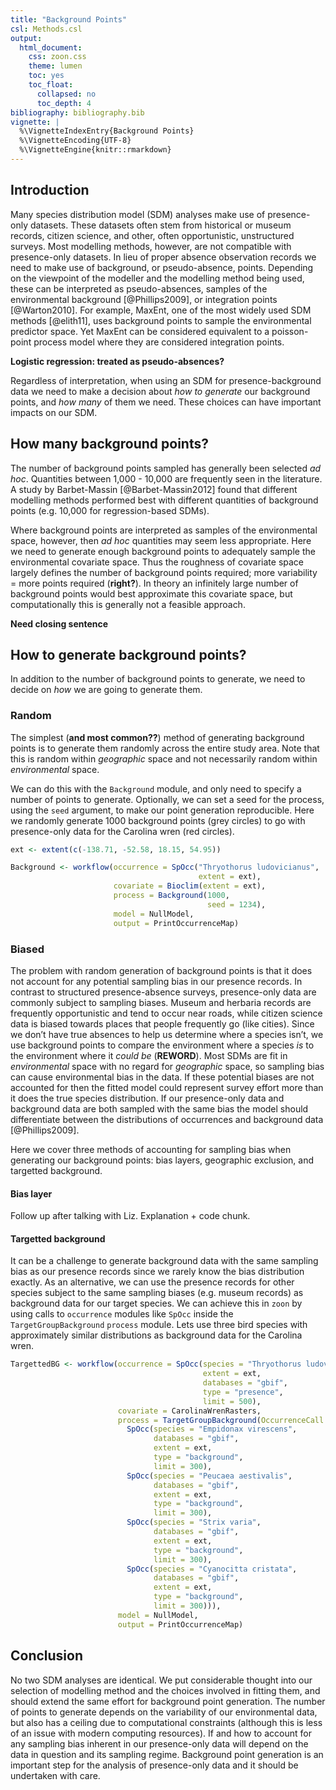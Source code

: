 ```yaml
---
title: "Background Points"
csl: Methods.csl
output:
  html_document:
    css: zoon.css
    theme: lumen
    toc: yes
    toc_float:
      collapsed: no
      toc_depth: 4
bibliography: bibliography.bib
vignette: |
  %\VignetteIndexEntry{Background Points}
  %\VignetteEncoding{UTF-8}
  %\VignetteEngine{knitr::rmarkdown}
---
```


## Introduction

Many species distribution model (SDM) analyses make use of presence-only datasets. These datasets often stem from historical or museum records, citizen science, and other, often opportunistic, unstructured surveys. Most modelling methods, however, are not compatible with presence-only datasets. In lieu of proper absence observation records we need to make use of background, or pseudo-absence, points. Depending on the viewpoint of the modeller and the modelling method being used, these can be interpreted as pseudo-absences, samples of the environmental background [@Phillips2009], or integration points [@Warton2010]. For example, MaxEnt, one of the most widely used SDM methods [@elith11], uses background points to sample the environmental predictor space. Yet MaxEnt can be considered equivalent to a poisson-point process model where they are considered integration points.

**Logistic regression: treated as pseudo-absences?**

Regardless of interpretation, when using an SDM for presence-background data we need to make a decision about *how to generate* our background points, and *how many* of them we need. These choices can have important impacts on our SDM.

## How many background points?

The number of background points sampled has generally been selected *ad hoc*. Quantities between 1,000 - 10,000 are frequently seen in the literature. A study by Barbet-Massin [@Barbet-Massin2012] found that different modelling methods performed best with different quantities of background points (e.g. 10,000 for regression-based SDMs).

Where background points are interpreted as samples of the environmental space, however, then *ad hoc* quantities may seem less appropriate. Here we need to generate enough background points to adequately sample the environmental covariate space. Thus the roughness of covariate space largely defines the number of background points required; more variability = more points required (**right?**). In theory an infinitely large number of background points would best approximate this covariate space, but computationally this is generally not a feasible approach.

**Need closing sentence**

## How to generate background points?

In addition to the number of background points to generate, we need to decide on *how* we are going to generate them. 

### Random

The simplest (**and most common??**) method of generating background points is to generate them randomly across the entire study area. Note that this is random within *geographic* space and not necessarily random within *environmental* space. 

We can do this with the `Background` module, and only need to specify a number of points to generate. Optionally, we can set a seed for the process, using the `seed` argument, to make our point generation reproducible. Here we randomly generate 1000 background points (grey circles) to go with presence-only data for the Carolina wren (red circles).

```r
ext <- extent(c(-138.71, -52.58, 18.15, 54.95))

Background <- workflow(occurrence = SpOcc("Thryothorus ludovicianus",
                                          extent = ext),
                       covariate = Bioclim(extent = ext),
                       process = Background(1000,
                                            seed = 1234),
                       model = NullModel,
                       output = PrintOccurrenceMap)
```

### Biased

The problem with random generation of background points is that it does not account for any potential sampling bias in our presence records. In contrast to structured presence-absence surveys, presence-only data are commonly subject to sampling biases. Museum and herbaria records are frequently opportunistic and tend to occur near roads, while citizen science data is biased towards places that people frequently go (like cities). Since we don't have true absences to help us determine where a species isn't, we use background points to compare the environment where a species *is* to the environment where it *could be* (**REWORD**). Most SDMs are fit in *environmental* space with no regard for *geographic* space, so sampling bias can cause environmental bias in the data. If these potential biases are not accounted for then the fitted model could represent survey effort more than it does the true species distribution. If our presence-only data and background data are both sampled with the same bias the model should differentiate between the distributions of occurrences and background data [@Phillips2009].

Here we cover three methods of accounting for sampling bias when generating our background points: bias layers, geographic exclusion, and targetted background.

#### Bias layer

Follow up after talking with Liz. Explanation + code chunk.

#### Targetted background

It can be a challenge to generate background data with the same sampling bias as our presence records since we rarely know the bias distribution exactly. As an alternative, we can use the presence records for other species subject to the same sampling biases (e.g. museum records) as background data for our target species. We can achieve this in `zoon` by using calls to `occurrence` modules like `SpOcc` inside the `TargetGroupBackground` `process` module. Lets use three bird species with approximately similar distributions as background data for the Carolina wren.

```r
TargettedBG <- workflow(occurrence = SpOcc(species = "Thryothorus ludovicianus",
                                           extent = ext,
                                           databases = "gbif",
                                           type = "presence",
                                           limit = 500),
                        covariate = CarolinaWrenRasters,
                        process = TargetGroupBackground(OccurrenceCall = Chain(
                          SpOcc(species = "Empidonax virescens",
                                databases = "gbif",
                                extent = ext,
                                type = "background",
                                limit = 300),
                          SpOcc(species = "Peucaea aestivalis",
                                databases = "gbif",
                                extent = ext,
                                type = "background",
                                limit = 300),
                          SpOcc(species = "Strix varia",
                                databases = "gbif",
                                extent = ext,
                                type = "background",
                                limit = 300),
                          SpOcc(species = "Cyanocitta cristata",
                                databases = "gbif",
                                extent = ext,
                                type = "background",
                                limit = 300))),
                        model = NullModel,
                        output = PrintOccurrenceMap)

```

## Conclusion

No two SDM analyses are identical. We put considerable thought into our selection of modelling method and the choices involved in fitting them, and should extend the same effort for background point generation. The number of points to generate depends on the variability of our environmental data, but also has a ceiling due to computational constraints (although this is less of an issue with modern computing resources). If and how to account for any sampling bias inherent in our presence-only data will depend on the data in question and its sampling regime. Background point generation is an important step for the analysis of presence-only data and it should be undertaken with care.
